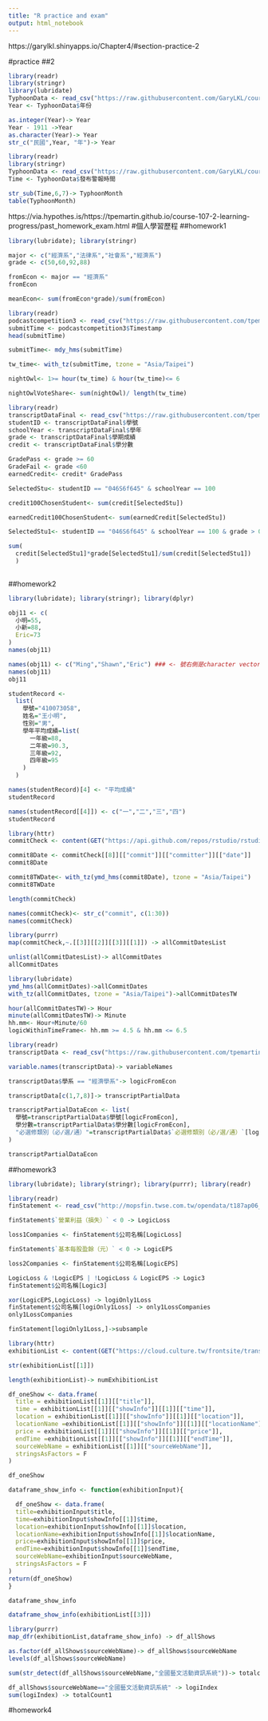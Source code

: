 ```yaml
---
title: "R practice and exam"
output: html_notebook
---
```


https://garylkl.shinyapps.io/Chapter4/#section-practice-2

#practice
##2
```r
library(readr)
library(stringr)
library(lubridate)
TyphoonData <- read_csv("https://raw.githubusercontent.com/GaryLKL/course-programming-for-ds-Quiz/master/TyphoonData.csv", col_types = cols(.default = col_character()))
Year <- TyphoonData$年份
```

```r
as.integer(Year)-> Year
Year - 1911 ->Year
as.character(Year)-> Year
str_c("民國",Year, "年")-> Year
```


```r
library(readr)
library(stringr)
TyphoonData <- read_csv("https://raw.githubusercontent.com/GaryLKL/course-programming-for-ds-Quiz/master/TyphoonData.csv", col_types = cols(.default = col_character()))
Time <- TyphoonData$發布警報時間
```

```r
str_sub(Time,6,7)-> TyphoonMonth
table(TyphoonMonth)
```


https://via.hypothes.is/https://tpemartin.github.io/course-107-2-learning-progress/past_homework_exam.html
#個人學習歷程
##homework1
```r
library(lubridate); library(stringr)

```

```r
major <- c("經濟系","法律系","社會系","經濟系")
grade <- c(50,60,92,88)
```

```r
fromEcon <- major == "經濟系"
fromEcon
```

```r
meanEcon<- sum(fromEcon*grade)/sum(fromEcon)
```

```r
library(readr)
podcastcompetition3 <- read_csv("https://raw.githubusercontent.com/tpemartin/github-data/master/podcastcompetition3.csv")
submitTime <- podcastcompetition3$Timestamp
head(submitTime)
```
```r
submitTime<- mdy_hms(submitTime)
```

```r
tw_time<- with_tz(submitTime, tzone = "Asia/Taipei")
```

```r
nightOwl<- 1>= hour(tw_time) & hour(tw_time)<= 6

```

```r
nightOwlVoteShare<- sum(nightOwl)/ length(tw_time)

```

```r
library(readr)
transcriptDataFinal <- read_csv("https://raw.githubusercontent.com/tpemartin/github-data/master/transcriptDataFinal.csv")
studentID <- transcriptDataFinal$學號
schoolYear <- transcriptDataFinal$學年
grade <- transcriptDataFinal$學期成績
credit <- transcriptDataFinal$學分數
```

```r
GradePass <- grade >= 60
GradeFail <- grade <60
earnedCredit<- credit* GradePass
```

```r
SelectedStu<- studentID == "046S6f645" & schoolYear == 100
```

```r
credit100ChosenStudent<- sum(credit[SelectedStu])
```


```r
earnedCredit100ChosenStudent<- sum(earnedCredit[SelectedStu])

```

```r
SelectedStu1<- studentID == "046S6f645" & schoolYear == 100 & grade > 0

sum(
  credit[SelectedStu1]*grade[SelectedStu1]/sum(credit[SelectedStu1])
  )
  

```

##homework2
```r
library(lubridate); library(stringr); library(dplyr)
```

```r
obj11 <- c(
  小明=55,
  小新=88,
  Eric=73
)
names(obj11) 
```


```r
names(obj11) <- c("Ming","Shawn","Eric") ### <- 號右側是character vector, 其長度要和names(obj11)相同。
names(obj11)
obj11
```

```r
studentRecord <-
  list(
    學號="410073058",
    姓名="王小明",
    性別="男",
    學年平均成績=list(
      一年級=88,
      二年級=90.3,
      三年級=92,
      四年級=95
    )
  )
```

```r
names(studentRecord)[4] <- "平均成績"
studentRecord

```

```r
names(studentRecord[[4]]) <- c("一","二","三","四")
studentRecord
```
```r
library(httr)
commitCheck <- content(GET("https://api.github.com/repos/rstudio/rstudio/commits"))
```

```r
commit8Date <- commitCheck[[8]][["commit"]][["committer"]][["date"]]
commit8Date
```
```r
commit8TWDate<- with_tz(ymd_hms(commit8Date), tzone = "Asia/Taipei")
commit8TWDate
```
```r
length(commitCheck)

names(commitCheck)<- str_c("commit", c(1:30))
names(commitCheck)
```

```r
library(purrr)
map(commitCheck,~.[[3]][[2]][[3]][[1]]) -> allCommitDatesList
```

```r
unlist(allCommitDatesList)-> allCommitDates
allCommitDates
```

```r
library(lubridate)
ymd_hms(allCommitDates)->allCommitDates
with_tz(allCommitDates, tzone = "Asia/Taipei")->allCommitDatesTW
```

```r
hour(allCommitDatesTW)-> Hour
minute(allCommitDatesTW)-> Minute
hh.mm<- Hour+Minute/60
logicWithinTimeFrame<- hh.mm >= 4.5 & hh.mm <= 6.5
```

```r
library(readr)
transcriptData <- read_csv("https://raw.githubusercontent.com/tpemartin/github-data/master/transcriptDataFinal.csv")
```

```r
variable.names(transcriptData)-> variableNames

transcriptData$學系 == "經濟學系"-> logicFromEcon

```

```r
transcriptData[c(1,7,8)]-> transcriptPartialData
```

```r
transcriptPartialDataEcon <- list(
  學號=transcriptPartialData$學號[logicFromEcon],
  學分數=transcriptPartialData$學分數[logicFromEcon],
  "必選修類別（必∕選∕通）"=transcriptPartialData$`必選修類別（必∕選∕通）`[logicFromEcon]
)

transcriptPartialDataEcon
```

##homework3
```r
library(lubridate); library(stringr); library(purrr); library(readr)

```

```r
library(readr)
finStatement <- read_csv("http://mopsfin.twse.com.tw/opendata/t187ap06_O_ci.csv")
```

```r
finStatement$`營業利益（損失）` < 0 -> LogicLoss

loss1Companies <- finStatement$公司名稱[LogicLoss]

```

```r
finStatement$`基本每股盈餘（元）` < 0 -> LogicEPS

loss2Companies <- finStatement$公司名稱[LogicEPS]


```

```r
LogicLoss & !LogicEPS | !LogicLoss & LogicEPS -> Logic3
finStatement$公司名稱[Logic3]
```

```r
xor(LogicEPS,LogicLoss) -> logiOnly1Loss
finStatement$公司名稱[logiOnly1Loss] -> only1LossCompanies
only1LossCompanies
```
```r
finStatement[logiOnly1Loss,]->subsample
```

```r
library(httr)
exhibitionList <- content(GET("https://cloud.culture.tw/frontsite/trans/SearchShowAction.do?method=doFindTypeJ&category=6"))
```

```r
str(exhibitionList[[1]])
```

```r
length(exhibitionList)-> numExhibitionList

```

```r
df_oneShow <- data.frame(
  title = exhibitionList[[1]][["title"]],
  time = exhibitionList[[1]][["showInfo"]][[1]][["time"]],
  location = exhibitionList[[1]][["showInfo"]][[1]][["location"]],
  locationName =exhibitionList[[1]][["showInfo"]][[1]][["locationName"]],
  price = exhibitionList[[1]][["showInfo"]][[1]][["price"]],
  endTime =exhibitionList[[1]][["showInfo"]][[1]][["endTime"]],
  sourceWebName = exhibitionList[[1]][["sourceWebName"]],
  stringsAsFactors = F
)
```

```r
df_oneShow
```

```r
dataframe_show_info <- function(exhibitionInput){

  df_oneShow <- data.frame(
  title=exhibitionInput$title,
  time=exhibitionInput$showInfo[[1]]$time,
  location=exhibitionInput$showInfo[[1]]$location,
  locationName=exhibitionInput$showInfo[[1]]$locationName,
  price=exhibitionInput$showInfo[[1]]$price,
  endTime=exhibitionInput$showInfo[[1]]$endTime,
  sourceWebName=exhibitionInput$sourceWebName,
  stringsAsFactors = F
)
return(df_oneShow)
}
```

```r
dataframe_show_info
```
```r
dataframe_show_info(exhibitionList[[3]])
```

```r
library(purrr)
map_dfr(exhibitionList,dataframe_show_info) -> df_allShows
```

```r
as.factor(df_allShows$sourceWebName)-> df_allShows$sourceWebName
levels(df_allShows$sourceWebName)
```

```r
sum(str_detect(df_allShows$sourceWebName,"全國藝文活動資訊系統"))-> totalcount
```

```r
df_allShows$sourceWebName=="全國藝文活動資訊系統" -> logiIndex
sum(logiIndex) -> totalCount1
```

#homework4
```r

```

